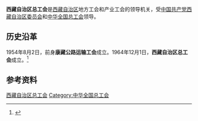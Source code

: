 {{Infobox PRCG
|机构名称 = 西藏自治区总工会
|color    = #014099
|标志1    =
|届数     =
|任期始   = 
|任期终   =
|职位1    = 主席
|人员1    = 
|职位2    = 副主席
|人员2    =
|人数2    = 
|职位3    =
|人员3    =
|组织法规 =
|上级机构 = [[中华全国总工会|中华全国总工会]]
|机构类型 = [[人民团体|人民团体]]
|行政级别 = 正地厅级
|中共上级 = [[中国共产党西藏自治区委员会|中国共产党西藏自治区委员会]]
|中共本级 = 中国共产党西藏自治区总工会党组
|场所1    = 
|地址1    = 
|邮编1    = 
|电话1    =
|时期1    =
|机构1    =
|官网1    = 
}}
'''西藏自治区总工会'''是[[西藏自治区|西藏自治区]]地方工会和产业工会的领导机关，受[[中国共产党西藏自治区委员会|中国共产党西藏自治区委员会]]和[[中华全国总工会|中华全国总工会]]领导。

== 历史沿革 ==
1954年8月2日，前身'''康藏公路运输工会'''成立。1964年12月1日，'''西藏自治区总工会'''成立。<ref>{{Cite journal|url=https://kns.cnki.net/KCMS/detail/detail.aspx?dbcode=CJFQ&dbname=CJFD2003&filename=XZFZ200306020&v=MjgyNzZaSVI4ZVgxTHV4WVM3RGgxVDNxVHJXTTFGckNVUjdxZmIrUnVGQ3ZrV3J6SlBUZk5kTEc0SHRMTXFZOUg=|title=西藏自治区总工会|author=|year=2003|issue=06|issn=|journal=西藏发展论坛|doi=}}</ref>

== 参考资料 ==
{{reflist}}

{{中华人民共和国各省级行政区|总工会}}

[[Category:西藏自治区总工会|]]
[[Category:中华全国总工会|Category:中华全国总工会]]